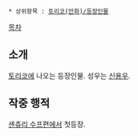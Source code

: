  
 * 상위항목 : [[토리코(만화)/등장인물]]
[[목차]]

== 소개 ==
[[토리코(만화)|토리코]]에 나오는 등장인물. 성우는 [[신용우]].

== 작중 행적 ==

[[센츄리 수프]]편에서 첫등장. 
